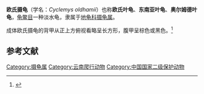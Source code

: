 {{Speciesbox
| image = Cyclemys oldhamii.jpg
| image_caption =
| status = 
| status_system = 
| genus = Cyclemys
| species = oldhamii
| authority = [[约翰·爱德华·格雷|Gray]], 1863
| range_map = Cyclemys oldhamii distribution map.png
| range_map_caption = 欧氏摄龟分布区域
| synonyms = *''Cyclemys oldhamii'' {{small|Gray, 1863}}
*''Cyclemys oldhami'' [sic]<br/>{{small|— [Günther, 1864}} (''[[ex_errore|ex errore]]'')
*''Cyclemys dhor shanensis''<br/>{{small|Annandale, 1918}}<ref name="2010database">[[Turtle_Taxonomy_Working_Group|Turtle Taxonomy Working Group]] (Rhodin, A.G.J., van Dijk, P.P, Iverson, J.B., and Shaffer, H.B.) (2010). [https://www.webcitation.org/5uzfktoIh?url=http://www.iucn-tftsg.org/wp-content/uploads/file/Accounts/crm_5_000_checklist_v3_2010.pdf Turtles of the World, 2010 update: annotated checklist of taxonomy, synonymy, distribution, and conservation status]. In: Rhodin, A.G.J., Pritchard, P.C.H., van Dijk, P.P., Saumure, R.A., Buhlmann, K.A., Iverson, J.B., and Mittermeier, R.A. (Eds.). Conservation Biology of Freshwater Turtles and Tortoises: A Compilation Project of the IUCN/SSC Tortoise and Freshwater Turtle Specialist Group. ''Chelonian Research Monographs'' No. 5. pp. 000.85-000.164, {{doi|10.3854/crm.5.000.checklist.v3.2010}}</ref>
*''Geomyda tcheponensis''<br/>{{small|Bourret, 1939}}<ref name="2010database"/>
*''Cyclemys tiannanensis''<br/>{{small|Kou, 1989}}<ref name="2010database"/>
| synonyms_ref = <ref name="Fritz2007">{{Cite journal | journal = Vertebrate Zoology | title = Checklist of Chelonians of the World | year = 2007 | author = Fritz, Uwe | author2 = Havaš, Peter | volume = 57 | issue = 2 | pages = 220–221 | issn = 1864-5755 | url = http://www.cnah.org/pdf_files/851.pdf | archive-url = https://www.webcitation.org/5v20ztMND?url=http://www.cnah.org/pdf_files/851.pdf | archive-date = 2010-12-17 | access-date = 29 May 2012 | url-status = dead}}</ref>
}}
'''欧氏摄龟'''（学名：''Cyclemys oldhamii''）也称'''欧氏叶龟'''、'''东南亚叶龟'''、'''奥尔姆德叶龟'''，[[龟鳖目|龟鳖目]]一种淡水龟，隶属于[[地龟科|地龟科]][[摄龟属|摄龟属]]。

成体欧氏摄龟的背甲从正上方俯视看略呈长方形，腹甲呈棕色或黑色。<ref>{{cite web |title=雾里看花——谜一样的摄龟属 |url=https://www.163.com/dy/article/E6SE6GUS0518PLFJ.html |website=网易 |accessdate=2021-03-24}}</ref>

==参考文献==
{{reflist}}
[[Category:摄龟属|Category:摄龟属]]
[[Category:云南爬行动物|Category:云南爬行动物]]
[[Category:中国国家二级保护动物|Category:中国国家二级保护动物]]